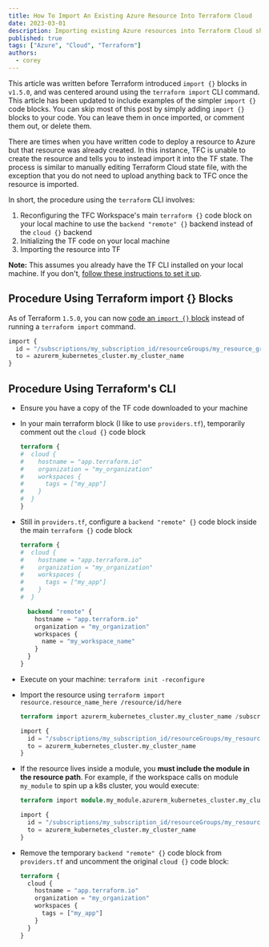 ```yaml
---
title: How To Import An Existing Azure Resource Into Terraform Cloud
date: 2023-03-01
description: Importing existing Azure resources into Terraform Cloud should be straight-forward, using the terraform CLI to import them is not, but using the new import {} code blocks is.
published: true
tags: ["Azure", "Cloud", "Terraform"]
authors:
  - corey
---
```


<Callout>This article was written before Terraform introduced `import {}` blocks in `v1.5.0`, and was centered around using the `terraform import` CLI command. This article has been updated to include examples of the simpler `import {}` code blocks. You can skip most of this post by simply adding `import {}` blocks to your code. You can leave them in once imported, or comment them out, or delete them.</Callout>

There are times when you have written code to deploy a resource to Azure but that resource was already created. In this instance, TFC is unable to create the resource and tells you to instead import it into the TF state.
The process is similar to manually editing Terraform Cloud state file, with the exception that you do not need to upload anything back to TFC once the resource is imported.

In short, the procedure using the `terraform` CLI involves:
1. Reconfiguring the TFC Workspace's main `terraform {}` code block on your local machine to use the `backend "remote" {}` backend instead of the `cloud {}` backend
2. Initializing the TF code on your local machine
3. Importing the resource into TF

**Note:** This assumes you already have the TF CLI installed on your local machine. If you don't, [follow these instructions to set it up](https://developer.hashicorp.com/terraform/tutorials/azure-get-started/install-cli).


## Procedure Using Terraform import {} Blocks
As of Terraform `1.5.0`, you can now [code an `import {}` block](https://developer.hashicorp.com/terraform/language/import) instead of running a `terraform import` command.
  ```terraform title=" "
  import {
    id = "/subscriptions/my_subscription_id/resourceGroups/my_resource_group_name/providers/Microsoft.ContainerService/managedClusters/my_cluster_name"
    to = azurerm_kubernetes_cluster.my_cluster_name
  }
  ```

## Procedure Using Terraform's CLI
* Ensure you have a copy of the TF code downloaded to your machine

* In your main terraform block (I like to use `providers.tf`), temporarily comment out the `cloud {}` code block
  ```terraform title="providers.tf"
  terraform {
  #  cloud {
  #    hostname = "app.terraform.io"
  #    organization = "my_organization"
  #    workspaces {
  #      tags = ["my_app"]
  #    }
  #  }
  }
  ```

* Still in `providers.tf`, configure a `backend "remote" {}` code block inside the main `terraform {}` code block
  ```terraform title="providers.tf"
  terraform {
  #  cloud {
  #    hostname = "app.terraform.io"
  #    organization = "my_organization"
  #    workspaces {
  #      tags = ["my_app"]
  #    }
  #  }

    backend "remote" {
      hostname = "app.terraform.io"
      organization = "my_organization"
      workspaces {
        name = "my_workspace_name"
      }
    }
  }
  ```

* Execute on your machine: `terraform init -reconfigure`

* Import the resource using `terraform import resource.resource_name_here /resource/id/here`
  ```terraform title="Example importing an Azure AKS Kubernetes cluster"
  terraform import azurerm_kubernetes_cluster.my_cluster_name /subscriptions/my_subscription_id/resourceGroups/my_resource_group_name/providers/Microsoft.ContainerService/managedClusters/my_cluster_name
  ```
  ```terraform title="Expressed as an import {} code block"
  import {
    id = "/subscriptions/my_subscription_id/resourceGroups/my_resource_group_name/providers/Microsoft.ContainerService/managedClusters/my_cluster_name"
    to = azurerm_kubernetes_cluster.my_cluster_name
  }
  ```

* If the resource lives inside a module, you **must include the module in the resource path**. For example, if the workspace calls on module `my_module` to spin up a k8s cluster, you would execute:
  ```terraform
  terraform import module.my_module.azurerm_kubernetes_cluster.my_cluster_name /subscriptions/my_subscription_id/resourceGroups/my_resource_group_name/providers/Microsoft.ContainerService/managedClusters/my_cluster_name
  ```
  ```terraform title="Expressed as an import {} code block"
  import {
    id = "/subscriptions/my_subscription_id/resourceGroups/my_resource_group_name/providers/Microsoft.ContainerService/managedClusters/my_cluster_name"
    to = azurerm_kubernetes_cluster.my_cluster_name
  }
  ```

* Remove the temporary `backend "remote" {}` code block from `providers.tf` and uncomment the original `cloud {}` code block:
  ```terraform title=" "
  terraform {
    cloud {
      hostname = "app.terraform.io"
      organization = "my_organization"
      workspaces {
        tags = ["my_app"]
      }
    }
  }
  ```
